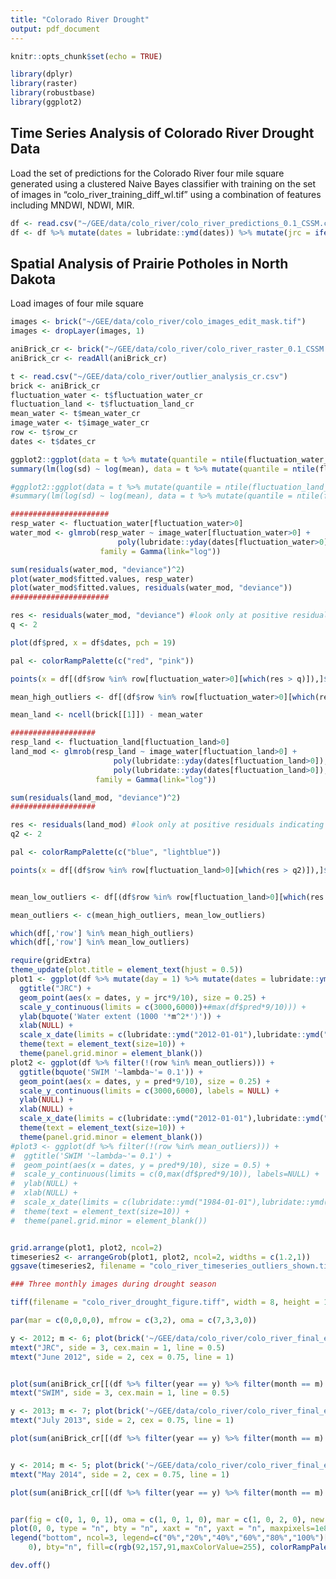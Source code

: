 ```yaml
---
title: "Colorado River Drought"
output: pdf_document
---
```


```r
knitr::opts_chunk$set(echo = TRUE)

library(dplyr)
library(raster)
library(robustbase)
library(ggplot2)
```

## Time Series Analysis of Colorado River Drought Data

Load the set of predictions for the Colorado River four mile square generated using a clustered Naive Bayes classifier with training on the set of images in "colo_river_training_diff_wl.tif" using a combination of features including MNDWI, NDWI, MIR. 

```r
df <- read.csv("~/GEE/data/colo_river/colo_river_predictions_0.1_CSSM.csv")
df <- df %>% mutate(dates = lubridate::ymd(dates)) %>% mutate(jrc = ifelse(dates > lubridate::ymd("2015-12-31"), NA, jrc))
```

## Spatial Analysis of Prairie Potholes in North Dakota

Load images of four mile square

```r
images <- brick("~/GEE/data/colo_river/colo_images_edit_mask.tif")
images <- dropLayer(images, 1)

aniBrick_cr <- brick("~/GEE/data/colo_river/colo_river_raster_0.1_CSSM.tif")
aniBrick_cr <- readAll(aniBrick_cr)
```

```r
t <- read.csv("~/GEE/data/colo_river/outlier_analysis_cr.csv")
brick <- aniBrick_cr
fluctuation_water <- t$fluctuation_water_cr
fluctuation_land <- t$fluctuation_land_cr
mean_water <- t$mean_water_cr
image_water <- t$image_water_cr
row <- t$row_cr
dates <- t$dates_cr

ggplot2::ggplot(data = t %>% mutate(quantile = ntile(fluctuation_water_cr, 10)) %>% group_by(quantile) %>% summarise(mean = mean(fluctuation_water_cr), sd = sd(fluctuation_water_cr)), aes(x = log(mean), y = log(sd))) + ggplot2::geom_point() + ggplot2::geom_smooth(method = "lm") + ggtitle("h_k Box-Cox Plot, Slope: 1.0022")
summary(lm(log(sd) ~ log(mean), data = t %>% mutate(quantile = ntile(fluctuation_water_cr, 10)) %>% group_by(quantile) %>% summarise(mean = mean(fluctuation_water_cr), sd = sd(fluctuation_water_cr))))

#ggplot2::ggplot(data = t %>% mutate(quantile = ntile(fluctuation_land_cr, 10)) %>% group_by(quantile) %>% summarise(mean = mean(fluctuation_land_cr), sd = sd(fluctuation_land_cr)), aes(x = log(mean), y = log(sd))) + ggplot2::geom_point() + ggplot2::geom_smooth(method = "lm") + ggtile("l_k Box-Cox Plot, Slope: .9655")
#summary(lm(log(sd) ~ log(mean), data = t %>% mutate(quantile = ntile(fluctuation_land_cr, 10)) %>% group_by(quantile) %>% summarise(mean = mean(fluctuation_land_cr), sd = sd(fluctuation_land_cr))))

######################
resp_water <- fluctuation_water[fluctuation_water>0]
water_mod <- glmrob(resp_water ~ image_water[fluctuation_water>0] +
                        poly(lubridate::yday(dates[fluctuation_water>0]),3),
                    family = Gamma(link="log"))

sum(residuals(water_mod, "deviance")^2)
plot(water_mod$fitted.values, resp_water)
plot(water_mod$fitted.values, residuals(water_mod, "deviance"))
######################

res <- residuals(water_mod, "deviance") #look only at positive residuals indicating very high water fluctuation
q <- 2

plot(df$pred, x = df$dates, pch = 19)

pal <- colorRampPalette(c("red", "pink"))

points(x = df[(df$row %in% row[fluctuation_water>0][which(res > q)]),]$dates[order(resp_water[which(res > q)], (row[fluctuation_water>0])[which(res > q)], decreasing = T)], y = df[(df$row %in% row[fluctuation_water>0][which(res > q)]),]$pred[order(resp_water[which(res > q)], (row[fluctuation_water>0])[which(res > q)], decreasing = T)], pch = 19, col = pal(length(row[fluctuation_water>0][which(res > q)])))

mean_high_outliers <- df[(df$row %in% row[fluctuation_water>0][which(res > q)]),]$row

mean_land <- ncell(brick[[1]]) - mean_water

###################
resp_land <- fluctuation_land[fluctuation_land>0]
land_mod <- glmrob(resp_land ~ image_water[fluctuation_land>0] +
                       poly(lubridate::yday(dates[fluctuation_land>0]),3) + image_water[fluctuation_land>0]:
                       poly(lubridate::yday(dates[fluctuation_land>0]),1),
                   family = Gamma(link="log"))

sum(residuals(land_mod, "deviance")^2)
###################

res <- residuals(land_mod) #look only at positive residuals indicating very high land fluctuation
q2 <- 2

pal <- colorRampPalette(c("blue", "lightblue"))

points(x = df[(df$row %in% row[fluctuation_land>0][which(res > q2)]),]$dates[order(resp_land[which(res > q2)], (row[fluctuation_land>0])[which(res > q2)], decreasing = T)], y = df[(df$row %in% row[fluctuation_land>0][which(res > q2)]),]$pred[order(resp_land[which(res > q2)], (row[fluctuation_land>0])[which(res > q2)], decreasing = T)], pch = 19, col = pal(length(row[fluctuation_land>0][which(res > q2)])))


mean_low_outliers <- df[(df$row %in% row[fluctuation_land>0][which(res > q2)]),]$row

mean_outliers <- c(mean_high_outliers, mean_low_outliers)

which(df[,'row'] %in% mean_high_outliers)
which(df[,'row'] %in% mean_low_outliers)

```

```r

require(gridExtra)
theme_update(plot.title = element_text(hjust = 0.5))
plot1 <- ggplot(df %>% mutate(day = 1) %>% mutate(dates = lubridate::ymd(paste(year,month,day,"-")))) + 
  ggtitle("JRC") +   
  geom_point(aes(x = dates, y = jrc*9/10), size = 0.25) + 
  scale_y_continuous(limits = c(3000,6000))+#max(df$pred*9/10))) +
  ylab(bquote('Water extent (1000 '*m^2*')')) +
  xlab(NULL) +
  scale_x_date(limits = c(lubridate::ymd("2012-01-01"),lubridate::ymd("2015-12-31"))) +
  theme(text = element_text(size=10)) +
  theme(panel.grid.minor = element_blank())
plot2 <- ggplot(df %>% filter(!(row %in% mean_outliers))) + 
  ggtitle(bquote('SWIM '~lambda~'= 0.1')) + 
  geom_point(aes(x = dates, y = pred*9/10), size = 0.25) + 
  scale_y_continuous(limits = c(3000,6000), labels = NULL) +
  ylab(NULL) +
  xlab(NULL) +
  scale_x_date(limits = c(lubridate::ymd("2012-01-01"),lubridate::ymd("2015-12-31"))) +
  theme(text = element_text(size=10)) +
  theme(panel.grid.minor = element_blank())
#plot3 <- ggplot(df %>% filter(!(row %in% mean_outliers))) + 
#  ggtitle('SWIM '~lambda~'= 0.1') +
#  geom_point(aes(x = dates, y = pred*9/10), size = 0.5) + 
#  scale_y_continuous(limits = c(0,max(df$pred*9/10)), labels=NULL) +
#  ylab(NULL) +
#  xlab(NULL) +
#  scale_x_date(limits = c(lubridate::ymd("1984-01-01"),lubridate::ymd("2019-12-31"))) +
#  theme(text = element_text(size=10)) +
#  theme(panel.grid.minor = element_blank())


grid.arrange(plot1, plot2, ncol=2)
timeseries2 <- arrangeGrob(plot1, plot2, ncol=2, widths = c(1.2,1))
ggsave(timeseries2, filename = "colo_river_timeseries_outliers_shown.tiff", dpi = 1200, width = 16.5, height = 8, units = "cm")

```

```r

### Three monthly images during drought season

tiff(filename = "colo_river_drought_figure.tiff", width = 8, height = 12, units = "cm", res = 1200)

par(mar = c(0,0,0,0), mfrow = c(3,2), oma = c(7,3,3,0))

y <- 2012; m <- 6; plot(brick('~/GEE/data/colo_river/colo_river_final_extras_rm_jrc.tif')[[(df %>% filter(year == y) %>% filter(month == m) %>% filter(!row %in% mean_outliers))$row[1]]], col = c("white", rgb(92,157,91,maxColorValue=255), "blue"), legend = F, axes = F, box = F)
mtext("JRC", side = 3, cex.main = 1, line = 0.5)
mtext("June 2012", side = 2, cex = 0.75, line = 1)


plot(sum(aniBrick_cr[[(df %>% filter(year == y) %>% filter(month == m) %>% filter(!row %in% mean_outliers))$row]], na.rm=T)/length((df %>% filter(year == y) %>% filter(month == m) %>% filter(!row %in% mean_outliers))$row), col = c(rgb(92,157,91,maxColorValue=255), colorRampPalette(c("lightblue", "blue"))(5)), legend = F, axes = F, box = F, breaks = c(0,0.0001,0.2,0.4,0.6,0.8,1));
mtext("SWIM", side = 3, cex.main = 1, line = 0.5)

y <- 2013; m <- 7; plot(brick('~/GEE/data/colo_river/colo_river_final_extras_rm_jrc.tif')[[(df %>% filter(year == y) %>% filter(month == m) %>% filter(!row %in% mean_outliers))$row[1]]]>1, col = c(rgb(92,157,91,maxColorValue=255), colorRampPalette(c("lightblue", "blue"))(5)), legend = F, axes = F, box = F)
mtext("July 2013", side = 2, cex = 0.75, line = 1)

plot(sum(aniBrick_cr[[(df %>% filter(year == y) %>% filter(month == m) %>% filter(!row %in% mean_outliers))$row]], na.rm=T)/length((df %>% filter(year == y) %>% filter(month == m) %>% filter(!row %in% mean_outliers))$row), col = c(rgb(92,157,91,maxColorValue=255), colorRampPalette(c("lightblue", "blue"))(5)), legend = F, axes = F, box = F, breaks = c(0,0.0001,0.2,0.4,0.6,0.8,1));


y <- 2014; m <- 5; plot(brick('~/GEE/data/colo_river/colo_river_final_extras_rm_jrc.tif')[[(df %>% filter(year == y) %>% filter(month == m) %>% filter(!row %in% mean_outliers))$row[1]]]>1, col = c(rgb(92,157,91,maxColorValue=255), colorRampPalette(c("lightblue", "blue"))(5)), legend = F, axes = F, box = F)
mtext("May 2014", side = 2, cex = 0.75, line = 1)

plot(sum(aniBrick_cr[[(df %>% filter(year == y) %>% filter(month == m) %>% filter(!row %in% mean_outliers))$row]], na.rm=T)/length((df %>% filter(year == y) %>% filter(month == m) %>% filter(!row %in% mean_outliers))$row), col = c(rgb(92,157,91,maxColorValue=255), colorRampPalette(c("lightblue", "blue"))(5)), legend = F, axes = F, box = F, breaks = c(0,0.0001,0.2,0.4,0.6,0.8,1));


par(fig = c(0, 1, 0, 1), oma = c(1, 0, 1, 0), mar = c(1, 0, 2, 0), new = TRUE)
plot(0, 0, type = "n", bty = "n", xaxt = "n", yaxt = "n", maxpixels=1e8)
legend("bottom", ncol=3, legend=c("0%","20%","40%","60%","80%","100%")[c(1,4,2,5,3,6)], xpd = TRUE, inset = c(0, 
    0), bty="n", fill=c(rgb(92,157,91,maxColorValue=255), colorRampPalette(c("lightblue", "blue"))(5))[c(1,4,2,5,3,6)], title="Water Frequency", cex=1)

dev.off()

```